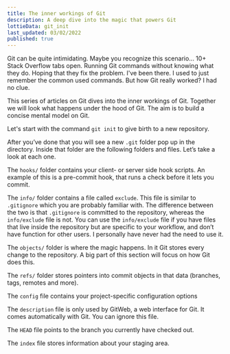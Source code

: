```yaml
---
title: The inner workings of Git
description: A deep dive into the magic that powers Git
lottieData: git_init
last_updated: 03/02/2022
published: true
---
```


<InnerWorkingsDirectory />

Git can be quite intimidating. Maybe you recognize this scenario... 10+ Stack Overflow tabs open. Running Git commands without knowing what they do. Hoping that they fix the problem. I've been there. I used to just remember the common used commands. But how Git really worked? I had no clue.

This series of articles on Git dives into the inner workings of Git. Together we will look what happens under the hood of Git. The aim is to build a concise mental model on Git.

Let's start with the command `git init` to give birth to a new repository.

<InnerWorkingsTerminal />

After you’ve done that you will see a new `.git` folder pop up in the directory. Inside that folder are the following folders and files. Let’s take a look at each one.

The `hooks/` folder contains your client- or server side hook scripts. An example of this is a pre-commit hook, that runs a check before it lets you commit.

The `info/` folder contains a file called `exclude`. This file is similar to `.gitignore` which you are probably familiar with. The difference between the two is that `.gitignore` is committed to the repository, whereas the `info/exclude` file is not. You can use the `info/exclude` file if you have files that live inside the repository but are specific to your workflow, and don’t have function for other users. I personally have never had the need to use it.

The `objects/` folder is where the magic happens. In it Git stores every change to the repository. A big part of this section will focus on how Git does this.

The `refs/` folder stores pointers into commit objects in that data (branches, tags, remotes and more).

The `config` file contains your project-specific configuration options

The `description` file is only used by GitWeb, a web interface for Git. It comes automatically with Git. You can ignore this file.

The `HEAD` file points to the branch you currently have checked out.

The `index` file stores information about your staging area.
